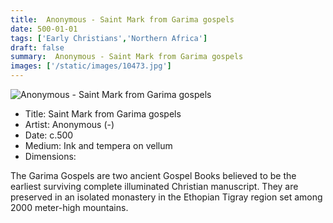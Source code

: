 ```yaml
---
title:  Anonymous - Saint Mark from Garima gospels
date: 500-01-01
tags: ['Early Christians','Northern Africa']
draft: false
summary:  Anonymous - Saint Mark from Garima gospels
images: ['/static/images/10473.jpg']
---
```


![ Anonymous - Saint Mark from Garima gospels](/static/images/10473.jpg)

* Title: Saint Mark from Garima gospels
* Artist:  Anonymous (-)
* Date: c.500
* Medium: Ink and tempera on vellum
* Dimensions: 

The Garima Gospels are two ancient Gospel Books believed to be the earliest surviving complete illuminated Christian manuscript. They are preserved in an isolated monastery in the Ethopian Tigray region set among 2000 meter-high mountains.
